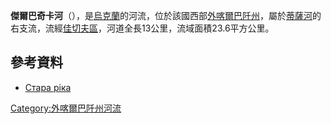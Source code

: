 <!-- 檔案不存在 [[Image:Дербачка.JPG|right]] -->

'''傑爾巴奇卡河'''（{{lang-uk|Дербачка}}），是[[烏克蘭|烏克蘭]]的河流，位於該國西部[[外喀爾巴阡州|外喀爾巴阡州]]，屬於[[蒂薩河|蒂薩河]]的右支流，流經[[佳切夫區|佳切夫區]]，河道全長13公里，流域面積23.6平方公里。

==參考資料==
* [https://web.archive.org/web/20131005022808/http://do.gendocs.ru/docs/index-29520.html?page=29 Стара ріка]

{{DEFAULTSORT:Дербачка (річка)}}
[[Category:外喀爾巴阡州河流|Category:外喀爾巴阡州河流]]


{{Ukraine-river-stub}}